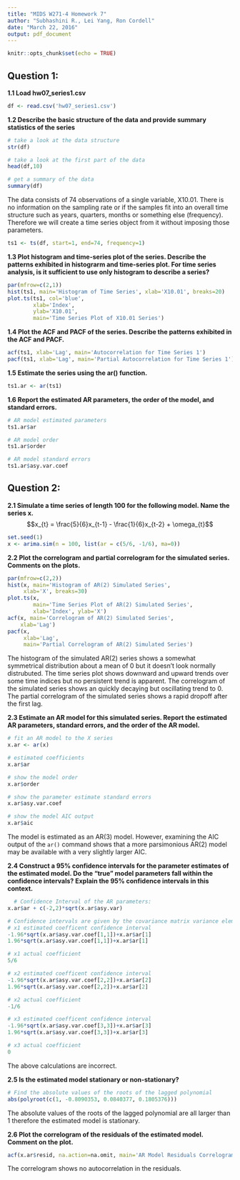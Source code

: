 ```yaml
---
title: "MIDS W271-4 Homework 7"
author: "Subhashini R., Lei Yang, Ron Cordell"
date: "March 22, 2016"
output: pdf_document
---
```


```r
knitr::opts_chunk$set(echo = TRUE)
```

## Question 1:

**1.1 Load hw07_series1.csv**

```r
df <- read.csv('hw07_series1.csv')
```

**1.2 Describe the basic structure of the data and provide summary statistics of the series**

```r
# take a look at the data structure
str(df)

# take a look at the first part of the data
head(df,10)

# get a summary of the data
summary(df)
```

The data consists of 74 observations of a single variable, X10.01. There is no information on the sampling rate or if the samples fit into an overall time structure such as years, quarters, months or something else (frequency). Therefore we will create a time series object from it without imposing those parameters.

```r
ts1 <- ts(df, start=1, end=74, frequency=1)
```

**1.3 Plot histogram and time-series plot of the series. Describe the patterns exhibited in histograrm and time-series plot. For time series analysis, is it sufficient to use only histogram to describe a series?**

```r
par(mfrow=c(2,1))
hist(ts1, main='Histogram of Time Series', xlab='X10.01', breaks=20)
plot.ts(ts1, col='blue', 
        xlab='Index',
        ylab='X10.01',
        main='Time Series Plot of X10.01 Series')
```
\newpage

**1.4 Plot the ACF and PACF of the series. Describe the patterns exhibited in the ACF and PACF.**

```r
acf(ts1, xlab='Lag', main='Autocorrelation for Time Series 1')
pacf(ts1, xlab='Lag', main='Partial Autocorrelation for Time Series 1')
```

**1.5 Estimate the series using the ar() function.**

``` r
ts1.ar <- ar(ts1)
```

**1.6 Report the estimated AR parameters, the order of the model, and standard errors.**

```r
# AR model estimated parameters
ts1.ar$ar

# AR model order
ts1.ar$order

# AR model standard errors
ts1.ar$asy.var.coef
```


## Question 2:

**2.1 Simulate a time series of length 100 for the following model. Name the series x.**
$$x_{t} = \frac{5}{6}x_{t-1} - \frac{1}{6}x_{t-2} + \omega_{t}$$

```r
set.seed(1)
x <- arima.sim(n = 100, list(ar = c(5/6, -1/6), ma=0))
```


**2.2 Plot the correlogram and partial correlogram for the simulated series. Comments on the plots.**

```r
par(mfrow=c(2,2))
hist(x, main='Histogram of AR(2) Simulated Series',
     xlab='X', breaks=30)
plot.ts(x, 
        main='Time Series Plot of AR(2) Simulated Series',
        xlab='Index', ylab='X')
acf(x, main='Correlogram of AR(2) Simulated Series',
    xlab='Lag')
pacf(x,
     xlab='Lag', 
     main='Partial Correlogram of AR(2) Simulated Series')
```

The histogram of the simulated AR(2) series shows a somewhat symmetrical distribution about a mean of 0 but it doesn't look normally distrubuted. The time series plot shows downward and upward trends over some time indices but no persistent trend is apparent. The correlogram of the simulated series shows an quickly decaying but oscillating trend to 0. The partial correlogram of the simulated series shows a rapid dropoff after the first lag.

**2.3 Estimate an AR model for this simulated series. Report the estimated AR parameters, standard errors, and the order of the AR model.**

```r
# fit an AR model to the X series
x.ar <- ar(x)

# estimated coefficients
x.ar$ar

# show the model order
x.ar$order

# show the parameter estimate standard errors
x.ar$asy.var.coef

# show the model AIC output
x.ar$aic
```

The model is estimated as an AR(3) model. However, examining the AIC output of the `ar()` command shows that a more parsimonious AR(2) model may be available with a very slightly larger AIC.

**2.4 Construct a 95% confidence intervals for the parameter estimates of the estimated model. Do the “true” model parameters fall within the confidence intervals? Explain the 95% confidence intervals in this context.**

```r
  # Confidence Interval of the AR parameters:
x.ar$ar + c(-2,2)*sqrt(x.ar$asy.var)

# Confidence intervals are given by the covariance matrix variance elements
# x1 estimated coefficent confidence interval
-1.96*sqrt(x.ar$asy.var.coef[1,1])+x.ar$ar[1]
1.96*sqrt(x.ar$asy.var.coef[1,1])+x.ar$ar[1]

# x1 actual coefficient
5/6

# x2 estimated coefficent confidence interval
-1.96*sqrt(x.ar$asy.var.coef[2,2])+x.ar$ar[2]
1.96*sqrt(x.ar$asy.var.coef[2,2])+x.ar$ar[2]

# x2 actual coefficient
-1/6

# x3 estimated coefficent confidence interval
-1.96*sqrt(x.ar$asy.var.coef[3,3])+x.ar$ar[3]
1.96*sqrt(x.ar$asy.var.coef[3,3])+x.ar$ar[3]

# x3 actual coefficient
0
```

The above calculations are incorrect.

**2.5 Is the estimated model stationary or non-stationary?**

```r
# Find the absolute values of the roots of the lagged polynomial
abs(polyroot(c(1, -0.8090353, 0.0840377, 0.1805376)))
```

The absolute values of the roots of the lagged polynomial are all larger than 1 therefore the estimated model is stationary.

**2.6 Plot the correlogram of the residuals of the estimated model. Comment on the plot.**

```r
acf(x.ar$resid, na.action=na.omit, main='AR Model Residuals Correlogram')
```

The correlogram shows no autocorrelation in the residuals.